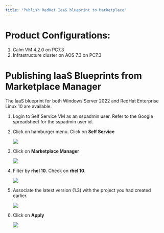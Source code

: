 ```yaml
---
title: "Publish RedHat IaaS blueprint to Marketplace"
---
```


# Product Configurations:

1.  Calm VM 4.2.0 on PC7.3
2.  Infrastructure cluster on AOS 7.3 on PC7.3

# Publishing IaaS Blueprints from Marketplace Manager

The IaaS blueprint for both Windows Server 2022 and RedHat Enterprise Linux 10 are available.

1.  Login to Self Service VM as an sspadmin user.  Refer to the Google spreadsheet for the sspadmin user id.

2.  Click on hamburger menu.  Click on **Self Service**

    ![](images/appswitcher-self-service.png)

3.  Click on **Marketplace Manager**

    ![](images/marketplace-1.png)

4. Filter by **rhel 10**.  Check on **rhel 10**.  

    ![](images/marketplace-3-iaas.png)

6.  Associate the latest version (1.3) with the project you had created earlier.  

    ![](images/marketplace-4-iaas.png)

7.  Click on **Apply**

    ![](images/marketplace-4-2-iaas.png)







